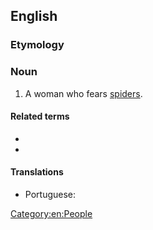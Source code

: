 ==English==

===Etymology===
{{confix|arachno|phobe|lang=en}}

===Noun===
{{en-noun}}

# A woman who fears [[spider]]s.

====Related terms====
* {{l|en|arachnophobia}}
* {{l|en|arachnophobic}}

====Translations====
{{trans-top|person who fears spiders}}
* Portuguese: {{t|pt|aracnofóbico|m}}
{{trans-mid}}
{{trans-bottom}}

[[Category:en:People]]